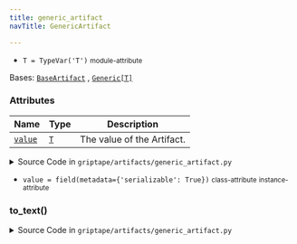 ```yaml
---
title: generic_artifact
navTitle: GenericArtifact

---
```


-   `T = TypeVar('T')` <small>module-attribute</small>  <span id="griptape.artifacts.generic_artifact.T"></span> 

<span id="griptape.artifacts.generic_artifact.GenericArtifact"></span>

Bases:
 [`BaseArtifact`](./#griptape.artifacts.BaseArtifact "BaseArtifact (griptape.artifacts.BaseArtifact)")
,  [`Generic[T]`](generic_artifact.mdx#griptape.artifacts.generic_artifact.T "typing.Generic")

### Attributes

| Name                                                                                                                                                                                                                                                                                                             | Type                                                                                                                                                                                                           | Description                     |
| ---------------------------------------------------------------------------------------------------------------------------------------------------------------------------------------------------------------------------------------------------------------------------------------------------------------- | -------------------------------------------------------------------------------------------------------------------------------------------------------------------------------------------------------------- | ------------------------------- |
| <a href="generic_artifact.mdx#griptape.artifacts.generic_artifact.GenericArtifact.value" title="value = field(metadata={'serializable': True})           class-attribute       instance-attribute    (griptape.artifacts.generic_artifact.GenericArtifact.value)"><code class="language-python">value</code></a> | <a href="generic_artifact.mdx#griptape.artifacts.generic_artifact.T" title="T = TypeVar('T')           module-attribute    (griptape.artifacts.generic_artifact.T)"><code class="language-python">T</code></a> | The value of the Artifact.<br/> |

<details><summary>Source Code in <code>griptape&#47;artifacts&#47;generic_artifact.py</code></summary>

```python
@define
class GenericArtifact(BaseArtifact, Generic[T]):
    """Serves as an escape hatch for artifacts that don't fit into any other category.

    Attributes:
        value: The value of the Artifact.
    """

    value: T = field(metadata={"serializable": True})

    def to_text(self) -> str:
        return str(self.value)
```

</details>

-   `value = field(metadata={'serializable': True})` <small>class-attribute</small> <small>instance-attribute</small>  <span id="griptape.artifacts.generic_artifact.GenericArtifact.value"></span> 

<span id="griptape.artifacts.generic_artifact.GenericArtifact.to_text"></span>

### to_text()

<details><summary>Source Code in <code>griptape&#47;artifacts&#47;generic_artifact.py</code></summary>

```python
def to_text(self) -> str:
    return str(self.value)
```

</details>
